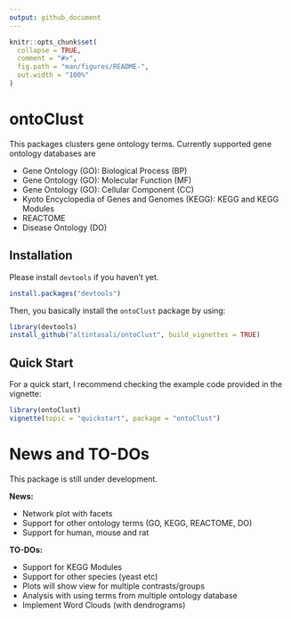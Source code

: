 ```yaml
---
output: github_document
---
```


<!-- README.md is generated from README.Rmd. Please edit that file -->

```r
knitr::opts_chunk$set(
  collapse = TRUE,
  comment = "#>",
  fig.path = "man/figures/README-",
  out.width = "100%"
)
```

# ontoClust

<!-- badges: start -->
<!-- badges: end -->

This packages clusters gene ontology terms. Currently supported gene ontology databases are

- Gene Ontology (GO): Biological Process (BP)
- Gene Ontology (GO): Molecular Function (MF)
- Gene Ontology (GO): Cellular Component (CC)
- Kyoto Encyclopedia of Genes and Genomes (KEGG): KEGG and KEGG Modules
- REACTOME
- Disease Ontology (DO)
    

## Installation

Please install `devtools` if you haven't yet.
```r
install.packages("devtools")
```

Then, you basically install the `ontoClust` package by using:
```r
library(devtools)
install_github("altintasali/ontoClust", build_vignettes = TRUE)
```

## Quick Start

For a quick start, I recommend checking the example code provided in the vignette:

```r 
library(ontoClust)
vignette(topic = "quickstart", package = "ontoClust")
```

# News and TO-DOs

This package is still under development. 

**News:**

- Network plot with facets
- Support for other ontology terms (GO, KEGG, REACTOME, DO)
- Support for human, mouse and rat


**TO-DOs:**
 
- Support for KEGG Modules
- Support for other species (yeast etc)
- Plots will show view for multiple contrasts/groups
- Analysis with using terms from multiple ontology database
- Implement Word Clouds (with dendrograms)
